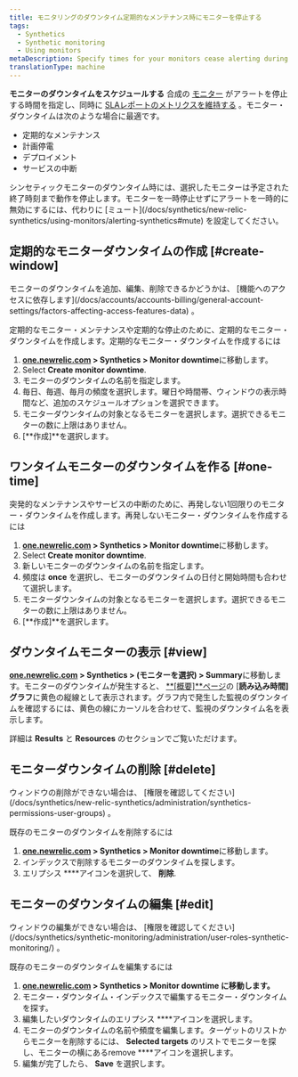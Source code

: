 ```yaml
---
title: モニタリングのダウンタイム定期的なメンテナンス時にモニターを停止する
tags:
  - Synthetics
  - Synthetic monitoring
  - Using monitors
metaDescription: Specify times for your monitors cease alerting during deployments and maintenance windows.
translationType: machine
---
```


**モニターのダウンタイムをスケジュールする** 合成の [モニター](/docs/synthetics/new-relic-synthetics/using-monitors/add-edit-monitors#types-monitors) がアラートを停止する時間を指定し、同時に [SLAレポートのメトリクスを維持する](/docs/synthetics/new-relic-synthetics/pages/synthetics-sla-report-aggregate-monitor-metrics) 。モニター・ダウンタイムは次のような場合に最適です。

* 定期的なメンテナンス
* 計画停電
* デプロイメント
* サービスの中断

<Callout variant="important">
  シンセティックモニターのダウンタイム時には、選択したモニターは予定された終了時刻まで動作を停止します。モニターを一時停止せずにアラートを一時的に無効にするには、代わりに [ミュート](/docs/synthetics/new-relic-synthetics/using-monitors/alerting-synthetics#mute) を設定してください。
</Callout>

## 定期的なモニターダウンタイムの作成 [#create-window]

<Callout variant="tip">
  モニターのダウンタイムを追加、編集、削除できるかどうかは、 [機能へのアクセスに依存します](/docs/accounts/accounts-billing/general-account-settings/factors-affecting-access-features-data) 。
</Callout>

定期的なモニター・メンテナンスや定期的な停止のために、定期的なモニター・ダウンタイムを作成します。定期的なモニター・ダウンタイムを作成するには

1. **[one.newrelic.com](https://one.newrelic.com) > Synthetics > Monitor downtime**に移動します。
2. Select **<Icon name="fe-plus-circle"/>Create monitor downtime**.
3. モニターのダウンタイムの名前を指定します。
4. 毎日、毎週、毎月の頻度を選択します。曜日や時間帯、ウィンドウの表示時間など、追加のスケジュールオプションを選択できます。
5. モニターダウンタイムの対象となるモニターを選択します。選択できるモニターの数に上限はありません。
6. \[**作成]**を選択します。

## ワンタイムモニターのダウンタイムを作る [#one-time]

突発的なメンテナンスやサービスの中断のために、再発しない1回限りのモニター・ダウンタイムを作成します。再発しないモニター・ダウンタイムを作成するには

1. **[one.newrelic.com](https://one.newrelic.com) > Synthetics > Monitor downtime**に移動します。
2. Select **<Icon name="fe-plus-circle"/>Create monitor downtime**.
3. 新しいモニターのダウンタイムの名前を指定します。
4. 頻度は **once** を選択し、モニターのダウンタイムの日付と開始時間も合わせて選択します。
5. モニターダウンタイムの対象となるモニターを選択します。選択できるモニターの数に上限はありません。
6. \[**作成]**を選択します。

## ダウンタイムモニターの表示 [#view]

**[one.newrelic.com](https://one.newrelic.com) > Synthetics > (モニターを選択) > Summary**に移動します。モニターのダウンタイムが発生すると、 [**\[概要\]**ページ](/docs/synthetics/new-relic-synthetics/pages/synthetics-overview-page-view-monitors-performance)の \[**読み込み時間] グラフ**に黄色の縦線として表示されます。グラフ内で発生した監視のダウンタイムを確認するには、黄色の線にカーソルを合わせて、監視のダウンタイム名を表示します。

詳細は **Results** と **Resources** のセクションでご覧いただけます。

## モニターダウンタイムの削除 [#delete]

<Callout variant="tip">
  ウィンドウの削除ができない場合は、 [権限を確認してください](/docs/synthetics/new-relic-synthetics/administration/synthetics-permissions-user-groups) 。
</Callout>

既存のモニターのダウンタイムを削除するには

1. **[one.newrelic.com](https://one.newrelic.com) > Synthetics > Monitor downtime**に移動します。
2. インデックスで削除するモニターのダウンタイムを探します。
3. エリプシス **<Icon name="fe-more-horizontal"/>**アイコンを選択して、 **削除**.

## モニターのダウンタイムの編集 [#edit]

<Callout variant="tip">
  ウィンドウの編集ができない場合は、 [権限を確認してください](/docs/synthetics/synthetic-monitoring/administration/user-roles-synthetic-monitoring/) 。
</Callout>

既存のモニターのダウンタイムを編集するには

1. **[one.newrelic.com](https://one.newrelic.com) > Synthetics > Monitor downtime に移動します。**
2. モニター・ダウンタイム・インデックスで編集するモニター・ダウンタイムを探す。
3. 編集したいダウンタイムのエリプシス **<Icon name="fe-more-horizontal"/>**アイコンを選択します。
4. モニターのダウンタイムの名前や頻度を編集します。ターゲットのリストからモニターを削除するには、 **Selected targets** のリストでモニターを探し、モニターの横にあるremove **<Icon name="fe-x-circle"/>**アイコンを選択します。
5. 編集が完了したら、 **Save** を選択します。